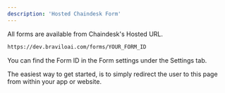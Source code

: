 ```yaml
---
description: 'Hosted Chaindesk Form'
---
```


All forms are available from Chaindesk's Hosted URL.

```bash
https://dev.braviloai.com/forms/YOUR_FORM_ID
```

<Note>
  You can find the Form ID in the Form settings under the Settings tab.
</Note>

The easiest way to get started, is to simply redirect the user to this page from within your app or website.
